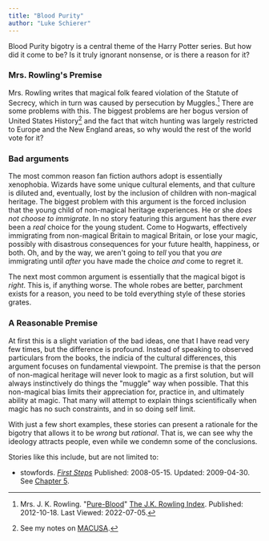 ```yaml
---
title: "Blood Purity"
author: "Luke Schierer"
---
```


Blood Purity bigotry is a central theme of the Harry Potter series.  But how
did it come to be?  Is it truly ignorant nonsense, or is there a reason for it?  

### Mrs. Rowling's Premise

Mrs. Rowling writes that magical folk feared violation of the Statute of
Secrecy, which in turn was caused by persecution by Muggles.[^220705-4]  There
are some problems with this.  The biggest problems are her bogus version of
United States History[^220705-5] and the fact that witch hunting was largely
restricted to Europe and the New England areas, so why would the rest of the
world vote for it? 

[^220705-5]: See my notes on [MACUSA].

[MACUSA]: <../MACUSA>

[^220705-4]: Mrs. J. K. Rowling. "[Pure-Blood](https://www.rowlingindex.org/work/pmpbl/)" [The J.K. Rowling Index](https://www.rowlingindex.org). Published: 2012-10-18. Last Viewed: 2022-07-05. 

### Bad arguments

The most common reason fan fiction authors adopt is essentially xenophobia.
Wizards have some unique cultural elements, and that culture is diluted and,
eventually, lost by the inclusion of children with non-magical heritage.  The
biggest problem with this argument is the forced inclusion that the young child
of non-magical heritage experiences.   He or she *does not choose to
immigrate*.  In no story featuring this argument has there *ever* been a *real*
choice for the young student.  Come to Hogwarts, effectively immigrating from
non-magical Britain to magical Britain, or lose your magic, possibly with
disastrous consequences for your future health, happiness, or both.  Oh, and
by the way, we aren't going to *tell* you that you *are* immigrating until
*after* you have made the choice *and* come to regret it.

The next most common argument is essentially that the magical bigot is *right*.
This is, if anything worse.  The whole robes are better, parchment exists for a
reason, you need to be told everything style of these stories grates.

### A Reasonable Premise

At first this is a slight variation of the bad ideas, one that I have read very
few times, but the difference is profound.  Instead of speaking to observed
particulars from the books, the indicia of the cultural differences, this
argument focuses on fundamental viewpoint.  The premise is that the person of
non-magical heritage will never look to magic as a first solution, but will
always instinctively do things the "muggle" way when possible.  That this
non-magical bias limits their appreciation for, practice in, and ultimately
ability at magic.  That many will attempt to explain things scientifically when
magic has no such constraints, and in so doing self limit.  

With just a few short examples, these stories can present a rationale for the
bigotry that allows it to be *wrong* but *rational*.  That is, we can see why
the ideology attracts people, even while we condemn some of the conclusions.

Stories like this include, but are not limited to:
* stowfords. _[First Steps](https://www.fanfiction.net/s/4257626/)_ Published: 2008-05-15. Updated: 2009-04-30. See [Chapter 5](https://www.fanfiction.net/s/4257626/5/First-Steps). 
